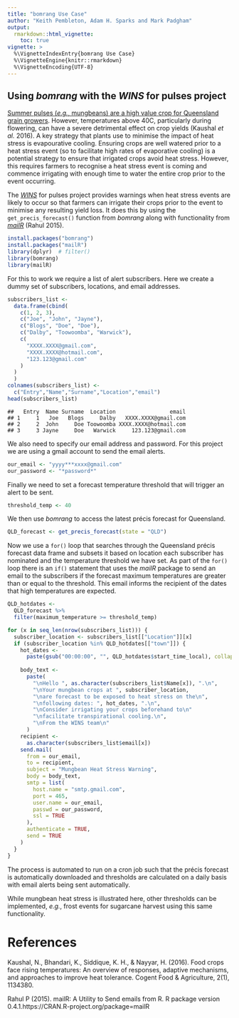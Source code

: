 ```yaml
---
title: "bomrang Use Case"
author: "Keith Pembleton, Adam H. Sparks and Mark Padgham"
output:
  rmarkdown::html_vignette:
    toc: true
vignette: >
  %\VignetteIndexEntry{bomrang Use Case}
  %\VignetteEngine{knitr::rmarkdown}
  %\VignetteEncoding{UTF-8}
---
```




## Using _bomrang_ with the _WINS_ for pulses project

[Summer pulses (*e.g.*, mungbeans) are a high value crop for Queensland grain growers](http://www.pulseaus.com.au/about/australian-pulse-industry). However,
temperatures above 40C, particularly during flowering, can have a severe
detrimental effect on crop yields (Kaushal *et al.* 2016). A key strategy that
plants use to minimise the impact of heat stress is evapourative cooling.
Ensuring crops are well watered prior to a heat stress event (so to facilitate
high rates of evaporative cooling) is a potential strategy to ensure that
irrigated crops avoid heat stress. However, this requires farmers to recognise a
heat stress event is coming and commence irrigating with enough time to water
the entire crop prior to the event occurring.

The [_WINS_](https://github.com/ToowoombaTrio/WINS) for pulses project provides
warnings when heat stress events are likely to occur so that farmers can
irrigate their crops prior to the event to minimise any resulting yield
loss. It does this by using the `get_precis_forecast()` function from
_bomrang_ along with functionality from 
[_mailR_](https://CRAN.R-project.org/package=mailR) (Rahul 2015).


```r
install.packages("bomrang")
install.packages("mailR")
library(dplyr)  # filter()
library(bomrang)
library(mailR)
```

For this to work we require a list of alert subscribers. Here we create a dummy
set of subscribers, locations, and email addresses.


```r
subscribers_list <-
  data.frame(cbind(
    c(1, 2, 3),
    c("Joe", "John", "Jayne"),
    c("Blogs", "Doe", "Doe"),
    c("Dalby", "Toowoomba", "Warwick"),
    c(
      "XXXX.XXXX@gmail.com",
      "XXXX.XXXX@hotmail.com",
      "123.123@gmail.com"
    )
  )
  )
colnames(subscribers_list) <-
  c("Entry","Name","Surname","Location","email")
head(subscribers_list)
```

```
##   Entry  Name Surname  Location                 email
## 1     1   Joe   Blogs     Dalby   XXXX.XXXX@gmail.com
## 2     2  John     Doe Toowoomba XXXX.XXXX@hotmail.com
## 3     3 Jayne     Doe   Warwick     123.123@gmail.com
```

We also need to specify our email address and password. For this project we are
using a gmail account to send the email alerts.


```r
our_email <- "yyyy***xxxx@gmail.com"
our_password <- "*password*"
```

Finally we need to set a forecast temperature threshold that will trigger an
alert to be sent.


```r
threshold_temp <- 40
```

We then use _bomrang_ to access the latest précis forecast for Queensland.

```r
QLD_forecast <- get_precis_forecast(state = "QLD")
```

Now we use a `for()` loop that searches through the Queensland précis forecast
data frame and subsets it based on location each subscriber has nominated and
the temperature threshold we have set. As part of the `for()` loop there is an
`if()` statement that uses the _mailR_ package to send an email to the
subscribers if the forecast maximum temperatures are greater than or equal to
the threshold. This email informs the recipient of the dates that high
temperatures are expected.


```r
QLD_hotdates <-
  QLD_forecast %>%
  filter(maximum_temperature >= threshold_temp)

for (x in seq_len(nrow(subscribers_list))) {
  subscriber_location <- subscribers_list[["Location"]][x]
  if (subscriber_location %in% QLD_hotdates[["town"]]) {
    hot_dates <-
      paste(gsub("00:00:00", "", QLD_hotdates$start_time_local), collapse = ", ")
    
    body_text <-
      paste(
        "\nHello ", as.character(subscribers_list$Name[x]), ".\n",
        "\nYour mungbean crops at ", subscriber_location,
        "\nare forecast to be exposed to heat stress on the\n",
        "\nfollowing dates: ", hot_dates, ".\n",
        "\nConsider irrigating your crops beforehand to\n"
        "\nfacilitate transpirational cooling.\n",
        "\nFrom the WINS team\n"
      )
    recipient <-
      as.character(subscribers_list$email[x])
    send.mail(
      from = our_email,
      to = recipient,
      subject = "Mungbean Heat Stress Warning",
      body = body_text,
      smtp = list(
        host.name = "smtp.gmail.com",
        port = 465,
        user.name = our_email,
        passwd = our_password,
        ssl = TRUE
      ),
      authenticate = TRUE,
      send = TRUE
    ) 
  }
}
```

The process is automated to run on a cron job such that the précis forecast is
automatically downloaded and thresholds are calculated on a daily basis with
email alerts being sent automatically.

While mungbean heat stress is illustrated here, other thresholds can be
implemented, *e.g.*, frost events for sugarcane harvest using this same
functionality.

# References

Kaushal, N., Bhandari, K., Siddique, K. H., & Nayyar, H. (2016). Food crops face
rising temperatures: An overview of responses, adaptive mechanisms, and
approaches to improve heat tolerance. Cogent Food & Agriculture, 2(1), 1134380.

Rahul P (2015). mailR: A Utility to Send emails from R. R package version 0.4.1.https://CRAN.R-project.org/package=mailR  
